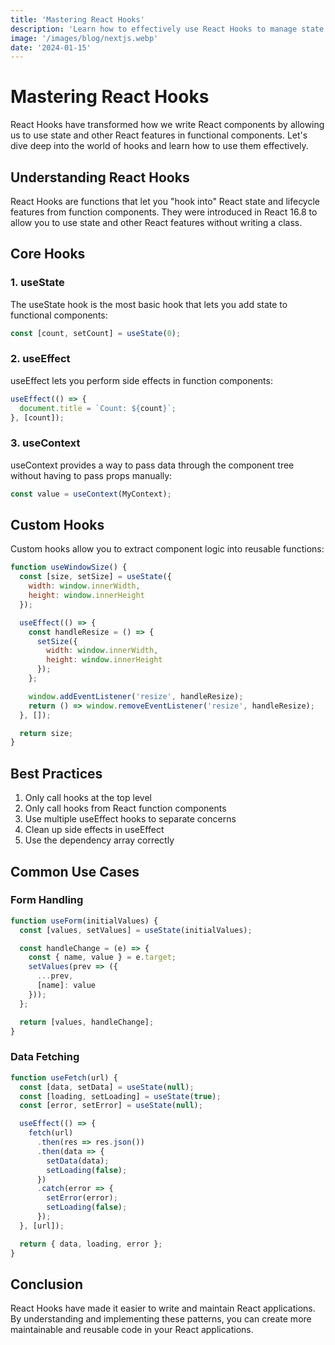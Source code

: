 ```yaml
---
title: 'Mastering React Hooks'
description: 'Learn how to effectively use React Hooks to manage state and side effects in your functional components. A comprehensive guide to useState, useEffect, and custom hooks.'
image: '/images/blog/nextjs.webp'
date: '2024-01-15'
---
```


# Mastering React Hooks

React Hooks have transformed how we write React components by allowing us to use state and other React features in functional components. Let's dive deep into the world of hooks and learn how to use them effectively.

## Understanding React Hooks

React Hooks are functions that let you "hook into" React state and lifecycle features from function components. They were introduced in React 16.8 to allow you to use state and other React features without writing a class.

## Core Hooks

### 1. useState

The useState hook is the most basic hook that lets you add state to functional components:

```jsx
const [count, setCount] = useState(0);
```

### 2. useEffect

useEffect lets you perform side effects in function components:

```jsx
useEffect(() => {
  document.title = `Count: ${count}`;
}, [count]);
```

### 3. useContext

useContext provides a way to pass data through the component tree without having to pass props manually:

```jsx
const value = useContext(MyContext);
```

## Custom Hooks

Custom hooks allow you to extract component logic into reusable functions:

```jsx
function useWindowSize() {
  const [size, setSize] = useState({
    width: window.innerWidth,
    height: window.innerHeight
  });

  useEffect(() => {
    const handleResize = () => {
      setSize({
        width: window.innerWidth,
        height: window.innerHeight
      });
    };

    window.addEventListener('resize', handleResize);
    return () => window.removeEventListener('resize', handleResize);
  }, []);

  return size;
}
```

## Best Practices

1. Only call hooks at the top level
2. Only call hooks from React function components
3. Use multiple useEffect hooks to separate concerns
4. Clean up side effects in useEffect
5. Use the dependency array correctly

## Common Use Cases

### Form Handling

```jsx
function useForm(initialValues) {
  const [values, setValues] = useState(initialValues);

  const handleChange = (e) => {
    const { name, value } = e.target;
    setValues(prev => ({
      ...prev,
      [name]: value
    }));
  };

  return [values, handleChange];
}
```

### Data Fetching

```jsx
function useFetch(url) {
  const [data, setData] = useState(null);
  const [loading, setLoading] = useState(true);
  const [error, setError] = useState(null);

  useEffect(() => {
    fetch(url)
      .then(res => res.json())
      .then(data => {
        setData(data);
        setLoading(false);
      })
      .catch(error => {
        setError(error);
        setLoading(false);
      });
  }, [url]);

  return { data, loading, error };
}
```

## Conclusion

React Hooks have made it easier to write and maintain React applications. By understanding and implementing these patterns, you can create more maintainable and reusable code in your React applications. 